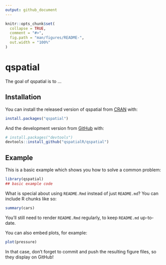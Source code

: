```yaml
---
output: github_document
---
```


```r
knitr::opts_chunk$set(
  collapse = TRUE,
  comment = "#>",
  fig.path = "man/figures/README-",
  out.width = "100%"
)
```
# qspatial

<!-- badges: start -->
<!-- badges: end -->

The goal of qspatial is to ...

## Installation

You can install the released version of qspatial from [CRAN](https://CRAN.R-project.org) with:

``` r
install.packages("qspatial")
```

And the development version from [GitHub](https://github.com/) with:

``` r
# install.packages("devtools")
devtools::install_github("qspatialR/qspatial")
```
## Example

This is a basic example which shows you how to solve a common problem:

```r
library(qspatial)
## basic example code
```

What is special about using `README.Rmd` instead of just `README.md`? You can include R chunks like so:

```r
summary(cars)
```

You'll still need to render `README.Rmd` regularly, to keep `README.md` up-to-date.

You can also embed plots, for example:

```r
plot(pressure)
```

In that case, don't forget to commit and push the resulting figure files, so they display on GitHub!
